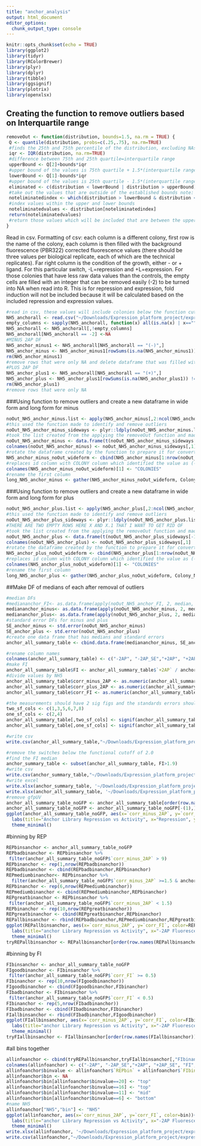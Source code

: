 ```yaml
---
title: "anchor_analysis"
output: html_document
editor_options: 
  chunk_output_type: console
---
```


```r
knitr::opts_chunk$set(echo = TRUE)
library(ggplot2)
library(tidyr)
library(RColorBrewer)
library(plyr)
library(dplyr)
library(tibble)
library(ggsignif)
library(plotrix)
library(openxlsx)
```

## Creating the function to remove outliers based on Interquartile range
```r
removeOut <- function(distribution, bounds=1.5, na.rm = TRUE) {
 Q <- quantile(distribution, probs=c(.25,.75), na.rm=TRUE) 
 #finds the 25th and 75th percentile of the distribution, excluding NAs
 iqr <- IQR(distribution, na.rm=TRUE)
 #difference between 75th and 25th quartile=interquartile range
 upperBound <- Q[2]+bounds*iqr
 #upper bound of the values is 75th quartile + 1.5*(interquartile range) note: that 1.5 can be varied by changing bound
 lowerBound <- Q[1]-bounds*iqr
 #upper bound of the values is 25th quartile - 1.5*(interquartile range)
 eliminated <- c(distribution < lowerBound | distribution > upperBound)
 #take out the values that are outside of the established bounds note: that 1.5 can be varied by changing bound
 noteliminatedindex <- which(distribution > lowerBound & distribution < upperBound)
 #index values within the upper and lower bounds
 noteliminatedvalues <- distribution[noteliminatedindex]
 return(noteliminatedvalues)
 #return those values which will be included that are between the upper and lower bounds 
}
```

Read in csv.
Formatting of csv: each column is a different colony, first row is the name of the colony, each column is then filled with the background fluorescence (PBR322) corrected fluorescence values (there should be three values per biological replicate, each of which are the technical replicates). Far right column is the condition of the growth, either - or + ligand. For this particular switch, -L=repression and +L=expression. For those colonies that have less raw data values than the controls, the empty cells are filled with an integer that can be removed easily (-2) to be turned into NA when read into R. 
This is for repression and expression, fold induction will not be included because it will be calculated based on the included repression and expression values.
```r
#read in csv, these values will include colonies below the function cut off which has been defined here as 2.0
NH5_anchorall <- read.csv("~/Downloads/Expression_platform_project/expression_platform_files/anchor_library_data.csv", header=T)
empty_columns <- sapply(NH5_anchorall, function(x) all(is.na(x) | x==""))
NH5_anchorall <- NH5_anchorall[,!empty_columns]
NH5_anchorall[NH5_anchorall == -2] <-NA
#MINUS 2AP DF
NH5_anchor_minus1 <- NH5_anchorall[NH5_anchorall == "(-)",]
NH5_anchor_minus <- NH5_anchor_minus1[rowSums(is.na(NH5_anchor_minus1)) !=ncol(NH5_anchor_minus1),]
rm(NH5_anchor_minus1)
#remove rows that were only NA and delete dataframe that was filled with NA only columns
#PLUS 2AP DF
NH5_anchor_plus1 <- NH5_anchorall[NH5_anchorall == "(+)",]
NH5_anchor_plus <- NH5_anchor_plus1[rowSums(is.na(NH5_anchor_plus1)) !=ncol(NH5_anchor_plus1),]
rm(NH5_anchor_plus1)
#remove rows that were only NA 
```

###Using function to remove outliers and create a new dataframe in wide form and long form for minus
```r
noOut_NH5_anchor_minus.list <- apply(NH5_anchor_minus[,2:ncol(NH5_anchor_minus)], 2, removeOut, na.rm=TRUE)
#this used the function made to identify and remove outliers 
noOut_NH5_anchor_minus_sideways <- plyr::ldply(noOut_NH5_anchor_minus.list, rbind)
#took the list created from the applying the removeOut function and made it into a dataframe 
noOut_NH5_anchor_minus <- data.frame(t(noOut_NH5_anchor_minus_sideways[-1]))
colnames(noOut_NH5_anchor_minus) <- noOut_NH5_anchor_minus_sideways[,1]
#rotate the dataframe created by the function to prepare it for converting to long form 
NH5_anchor_minus_noOut_wideform <- cbind(NH5_anchor_minus[1:nrow(noOut_NH5_anchor_minus),1], noOut_NH5_anchor_minus[,1:ncol(noOut_NH5_anchor_minus)])
#replaces id column with COLONY column which identified the value as (-) or (+)
colnames(NH5_anchor_minus_noOut_wideform)[1] <- "COLONIES"
#rename the first column 
long_NH5_anchor_minus <- gather(NH5_anchor_minus_noOut_wideform, Colony_Name, Fluorescence, -COLONIES)
```

###Using function to remove outliers and create a new dataframe in wide form and long form for plus
```r

noOut_NH5_anchor_plus.list <- apply(NH5_anchor_plus[,2:ncol(NH5_anchor_plus)], 2, removeOut, na.rm=TRUE)
#this used the function made to identify and remove outliers 
noOut_NH5_anchor_plus_sideways <- plyr::ldply(noOut_NH5_anchor_plus.list, rbind)
#THERE ARE TWO EMPTY ROWS HERE X AND X.1 THAT I WANT TO GET RID OF 
#took the list created from the applying the removeOut function and made it into a dataframe 
noOut_NH5_anchor_plus <- data.frame(t(noOut_NH5_anchor_plus_sideways[-1]))
colnames(noOut_NH5_anchor_plus) <- noOut_NH5_anchor_plus_sideways[,1]
#rotate the dataframe created by the function to prepare it for converting to long form 
NH5_anchor_plus_noOut_wideform <- cbind(NH5_anchor_plus[1:nrow(noOut_NH5_anchor_plus),1], noOut_NH5_anchor_plus[,1:ncol(noOut_NH5_anchor_plus)])
#replaces id column with COLONY column which identified the value as (-) or (+)
colnames(NH5_anchor_plus_noOut_wideform)[1] <- "COLONIES"
#rename the first column 
long_NH5_anchor_plus <- gather(NH5_anchor_plus_noOut_wideform, Colony_Name, Fluorescence, -COLONIES)
```

##Make DF of medians of each after removal of outliers 
```r
#median DFs
#mediananchor_FI<- as.data.frame(apply(noOut_NH5_anchor_FI, 2, median, na.rm=TRUE))
mediananchor_minus<- as.data.frame(apply(noOut_NH5_anchor_minus, 2, median, na.rm=TRUE))
mediananchor_plus<- as.data.frame(apply(noOut_NH5_anchor_plus, 2, median, na.rm=TRUE))
#standard error DFs for minus and plus
SE_anchor_minus <- std.error(noOut_NH5_anchor_minus)
SE_anchor_plus <- std.error(noOut_NH5_anchor_plus)
#create one data frame that has medians and standard errors
anchor_all_summary_table <- cbind.data.frame(mediananchor_minus, SE_anchor_minus, mediananchor_plus, SE_anchor_plus)

#rename column names
colnames(anchor_all_summary_table) <- c("-2AP", "-2AP_SE","+2AP", "+2AP_SE")
#make FI
anchor_all_summary_table$FI <- anchor_all_summary_table$`+2AP` / anchor_all_summary_table$`-2AP`
#divide values by NH5
anchor_all_summary_table$corr_minus_2AP <- as.numeric(anchor_all_summary_table$'-2AP')/anchor_all_summary_table[c("NH5"),c("-2AP")]
anchor_all_summary_table$corr_plus_2AP <- as.numeric(anchor_all_summary_table$'+2AP')/anchor_all_summary_table[c("NH5"),c("+2AP")]
anchor_all_summary_table$corr_FI <- as.numeric(anchor_all_summary_table$FI)/anchor_all_summary_table[c("NH5"),c("FI")]

#the measurements should have 2 sig figs and the standards errors should have 1 sig fig
two_sf_cols <- c(1,3,5,6,7,8)
one_sf_cols <- c(2,4)
anchor_all_summary_table[,two_sf_cols] <- signif(anchor_all_summary_table[,two_sf_cols],2)
anchor_all_summary_table[,one_sf_cols] <- signif(anchor_all_summary_table[,one_sf_cols],1)

#write csv
write.csv(anchor_all_summary_table,"~/Downloads/Expression_platform_project/expression_platform_files/analysis/output_files/anchor/anchor_all_summary_table.csv", row.names = TRUE)

#remove the switches below the functional cutoff of 2.0
#find the FI median
anchor_summary_table <- subset(anchor_all_summary_table, FI>1.9)
#write csv
write.csv(anchor_summary_table,"~/Downloads/Expression_platform_project/expression_platform_files/analysis/output_files/anchor/anchor_summary_table.csv", row.names = TRUE)
#write excel
write.xlsx(anchor_summary_table, '~/Downloads/Expression_platform_project/expression_platform_files/analysis/output_files/anchor/anchor_summary_table.xlsx', rowNames = TRUE)
write.xlsx(anchor_all_summary_table, '~/Downloads/Expression_platform_project/expression_platform_files/analysis/output_files/anchor/anchor_all_summary_table.xlsx', rowNames = TRUE)
#remove gfpUV
anchor_all_summary_table_noGFP <- anchor_all_summary_table[order(row.names(anchor_all_summary_table)),]
anchor_all_summary_table_noGFP <- anchor_all_summary_table_noGFP[-(1),]
ggplot(anchor_all_summary_table_noGFP, aes(x=`corr_minus_2AP`, y=`corr_FI`))+ geom_point(size=2, alpha=1, show.legend = FALSE)+
  labs(title="Anchor Library Repression vs Activity", x="Repression", y="Fold Induction")+
  theme_minimal()
```
#binning by REP
```r
REPbinsanchor <- anchor_all_summary_table_noGFP
REPbadbinanchor <- REPbinsanchor %>% 
 filter(anchor_all_summary_table_noGFP$`corr_minus_2AP` > 9)
REPbinanchor <- rep(1,nrow(REPbadbinanchor))
REPbadbinanchor <- cbind(REPbadbinanchor,REPbinanchor)
REPmediumbinanchor<- REPbinsanchor %>% 
  filter(anchor_all_summary_table_noGFP$`corr_minus_2AP` >=1.5 & anchor_all_summary_table_noGFP$`corr_minus_2AP` <=9)
REPbinanchor <- rep(6,nrow(REPmediumbinanchor))
REPmediumbinanchor <- cbind(REPmediumbinanchor,REPbinanchor)
REPgreatbinanchor <- REPbinsanchor %>% 
 filter(anchor_all_summary_table_noGFP$`corr_minus_2AP` < 1.5)
REPbinanchor <- rep(10,nrow(REPgreatbinanchor))
REPgreatbinanchor <- cbind(REPgreatbinanchor,REPbinanchor)
REPallbinsanchor <- rbind(REPbadbinanchor,REPmediumbinanchor,REPgreatbinanchor)
ggplot(REPallbinsanchor, aes(x=`corr_minus_2AP`, y=`corr_FI`, color=REPbinanchor))+ geom_point(size=2, alpha=1, show.legend = FALSE)+
  labs(title="anchor Library Repression vs Activity", x="-2AP Fluorescence", y="Fold Induction")+
  theme_minimal()
tryREPallbinsanchor <- REPallbinsanchor[order(row.names(REPallbinsanchor)),]
```

#binning by FI
```r
FIbinsanchor <- anchor_all_summary_table_noGFP
FIgoodbinanchor <- FIbinsanchor %>% 
 filter(anchor_all_summary_table_noGFP$`corr_FI` >= 0.5)
FIbinanchor <- rep(10,nrow(FIgoodbinanchor))
FIgoodbinanchor <- cbind(FIgoodbinanchor,FIbinanchor)
FIbadbinanchor <- FIbinsanchor %>% 
 filter(anchor_all_summary_table_noGFP$`corr_FI` < 0.5)
FIbinanchor <- rep(5,nrow(FIbadbinanchor))
FIbadbinanchor <- cbind(FIbadbinanchor,FIbinanchor)
FIallbinsanchor <- rbind(FIbadbinanchor,FIgoodbinanchor)
ggplot(FIallbinsanchor, aes(x=`corr_minus_2AP`, y=`corr_FI`, color=FIbinanchor))+ geom_point(size=2, alpha=1, show.legend = FALSE)+
  labs(title="anchor Library Repression vs Activity", x="-2AP Fluorescence", y="Fold Induction")+
  theme_minimal()
tryFIallbinsanchor <- FIallbinsanchor[order(row.names(FIallbinsanchor)),]
```
#all bins together
```r
allinfoanchor <- cbind(tryREPallbinsanchor,tryFIallbinsanchor[,"FIbinanchor"])
colnames(allinfoanchor) <- c("-2AP", "-2AP_SE","+2AP", "+2AP_SE", "FI", "corr_minus_2AP", "corr_plus_2AP", "corr_FI", "REPbin", "FIbin")
allinfoanchor$binvalue <- allinfoanchor$`REPbin` + allinfoanchor$`FIbin`
allinfoanchor$bin <- NA
allinfoanchor$bin[allinfoanchor$binvalue==20] <- "top"
allinfoanchor$bin[allinfoanchor$binvalue==16] <- "top"
allinfoanchor$bin[allinfoanchor$binvalue==11] <- "mid"
allinfoanchor$bin[allinfoanchor$binvalue==6] <- "bottom"
#name NH5
allinfoanchor["NH5","bin"] <- "NH5"
ggplot(allinfoanchor, aes(x=`corr_minus_2AP`, y=`corr_FI`, color=bin))+ geom_point(size=2, alpha=1, show.legend = FALSE)+
  labs(title="anchor Library Repression vs Activity", x="-2AP Fluorescence", y="Fold Induction")+
  theme_minimal()
write.xlsx(allinfoanchor, '~/Downloads/Expression_platform_project/expression_platform_files/analysis/output_files/anchor/anchor_binning.xlsx', rowNames = TRUE)
write.csv(allinfoanchor,"~/Downloads/Expression_platform_project/expression_platform_files/analysis/output_files/anchor/anchor_binning.csv", row.names = TRUE)
```